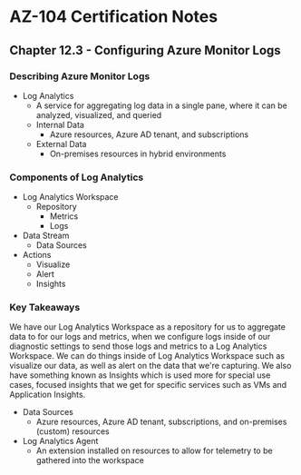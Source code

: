 # AZ-104 Certification Notes
## Chapter 12.3 - Configuring Azure Monitor Logs

### Describing Azure Monitor Logs
* Log Analytics
	* A service for aggregating log data in a single pane, where it can be analyzed, visualized, and queried
	* Internal Data
		* Azure resources, Azure AD tenant, and subscriptions
	* External Data
		* On-premises resources in hybrid environments

### Components of Log Analytics
* Log Analytics Workspace
	* Repository
		* Metrics
		* Logs
* Data Stream
	* Data Sources
* Actions
	* Visualize
	* Alert
	* Insights

### Key Takeaways
We have our Log Analytics Workspace as a repository for us to aggregate data to for our logs and metrics, when we configure logs inside of our diagnostic settings to send those logs and metrics to a Log Analytics Workspace. We can do things inside of Log Analytics Workspace such as visualize our data, as well as alert on the data that we're capturing. We also have something known as Insights which is used more for special use cases, focused insights that we get for specific services such as VMs and Application Insights.
* Data Sources
	* Azure resources, Azure AD tenant, subscriptions, and on-premises (custom) resources
* Log Analytics Agent
	* An extension installed on resources to allow for telemetry to be gathered into the workspace